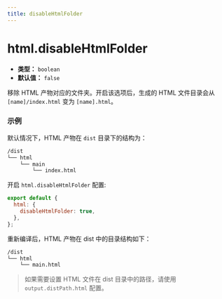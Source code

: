 ```yaml
---
title: disableHtmlFolder
---
```


# html.disableHtmlFolder

- **类型：** `boolean`
- **默认值：** `false`

移除 HTML 产物对应的文件夹。开启该选项后，生成的 HTML 文件目录会从 `[name]/index.html` 变为 `[name].html`。

### 示例

默认情况下，HTML 产物在 `dist` 目录下的结构为：

```bash
/dist
└── html
    └── main
        └── index.html
```

开启 `html.disableHtmlFolder` 配置:

```js
export default {
  html: {
    disableHtmlFolder: true,
  },
};
```

重新编译后，HTML 产物在 dist 中的目录结构如下：

```bash
/dist
└── html
    └── main.html
```

> 如果需要设置 HTML 文件在 dist 目录中的路径，请使用 `output.distPath.html` 配置。
